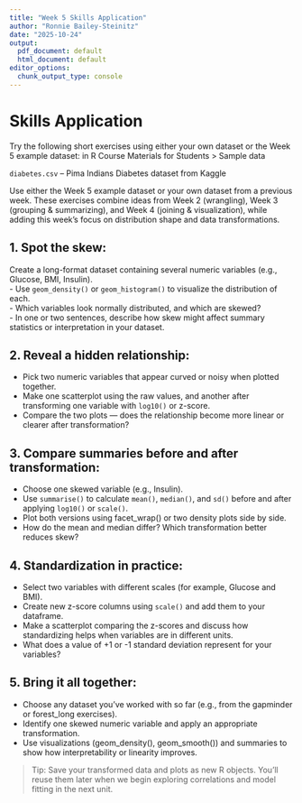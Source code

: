 ```yaml
---
title: "Week 5 Skills Application"
author: "Ronnie Bailey-Steinitz"
date: "2025-10-24"
output:
  pdf_document: default
  html_document: default
editor_options:
  chunk_output_type: console
---
```


# Skills Application

Try the following short exercises using either your own dataset or the Week 5 example dataset:
in R Course Materials for Students > Sample data

`diabetes.csv` – Pima Indians Diabetes dataset from Kaggle

Use either the Week 5 example dataset or your own dataset from a previous week.
These exercises combine ideas from Week 2 (wrangling), Week 3 (grouping & summarizing), and Week 4 (joining & visualization), while adding this week’s focus on distribution shape and data transformations.

## 1. Spot the skew:  
Create a long-format dataset containing several numeric variables (e.g., Glucose, BMI, Insulin).  
- Use `geom_density()` or `geom_histogram()` to visualize the distribution of each.  
- Which variables look normally distributed, and which are skewed?  
- In one or two sentences, describe how skew might affect summary statistics or interpretation in your dataset.  


## 2. Reveal a hidden relationship:  
- Pick two numeric variables that appear curved or noisy when plotted together.  
- Make one scatterplot using the raw values, and another after transforming one variable with `log10()` or z-score.  
- Compare the two plots — does the relationship become more linear or clearer after transformation?  


## 3. Compare summaries before and after transformation:  
- Choose one skewed variable (e.g., Insulin).  
- Use `summarise()` to calculate `mean()`, `median()`, and `sd()` before and after applying `log10()` or `scale()`.  
- Plot both versions using facet_wrap() or two density plots side by side.  
- How do the mean and median differ? Which transformation better reduces skew?  


## 4. Standardization in practice:  
- Select two variables with different scales (for example, Glucose and BMI).  
- Create new z-score columns using `scale()` and add them to your dataframe.  
- Make a scatterplot comparing the z-scores and discuss how standardizing helps when variables are in different units.  
- What does a value of +1 or -1 standard deviation represent for your variables?  


## 5. Bring it all together:
- Choose any dataset you’ve worked with so far (e.g., from the gapminder or forest_long exercises).  
- Identify one skewed numeric variable and apply an appropriate transformation.  
- Use visualizations (geom_density(), geom_smooth()) and summaries to show how interpretability or linearity improves.  

> Tip: Save your transformed data and plots as new R objects. You’ll reuse them later when we begin exploring correlations and model fitting in the next unit.

